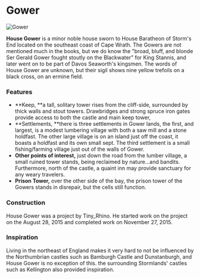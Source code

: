 

# Gower

<Image
  src="https://cdn.sanity.io/images/1as7cn02/production/280af83fd99d8a8d89d3a7d0ad093c1613a9706f-1920x1058.png?w=976&h=350&fit=crop&crop=center&auto=format"
  alt="Gower"
  width={976}
  height={350}
/>

<ProjectDetails
  floatRight
  region="Stormlands"
  house="House Gower"
  type="Tower"
  status="Completed"
  warp="undefined"
  projectLead="Tiny_Rhino"
  dateStarted="August 28, 2015"
  dateCompleted="August 28, 2015"
/>

**House Gower** is a minor noble house sworn to House Baratheon of Storm's End located on the southeast coast of Cape Wrath. The Gowers are not mentioned much in the books, but we do know the "broad, bluff, and blonde Ser Gerald Gower fought stoutly on the Blackwater" for King Stannis, and later went on to be part of Davos Seaworth's kingsmen. The words of House Gower are unknown, but their sigil shows nine yellow trefoils on a black cross, on an ermine field.​​

### Features

- **Keep, **a tall, solitary tower rises from the cliff-side, surrounded by thick walls and stout towers. Drawbridges and strong spruce iron gates provide access to both the castle and main keep tower,
- **Settlements, **there is three settlements in Gower lands, the first, and largest, is a modest lumbering village with both a saw mill and a stone holdfast. The other large village is on an island just off the coast, it boasts a holdfast and its own small sept. The third settlement is a small fishing/farming village just out of the walls of Gower.
- **Other points of interest,** just down the road from the lumber village, a small ruined tower stands, being reclaimed by nature...and bandits. Furthermore, north of the castle, a quaint inn may provide sanctuary for any weary travelers.
- **Prison Tower,** over the other side of the bay, the prison tower of the Gowers stands in disrepair, but the cells still function.

### Construction

House Gower was a project by Tiny_Rhino. He started work on the project on the August 28, 2015 and completed work on November 27, 2015.

### Inspiration

Living in the northeast of England makes it very hard to not be influenced by the Northumbrian castles such as Bamburgh Castle and Dunstanburgh, and House Gower is no exception of this. the surrounding Stormlands' castles such as Kellington also provided inspiration.

